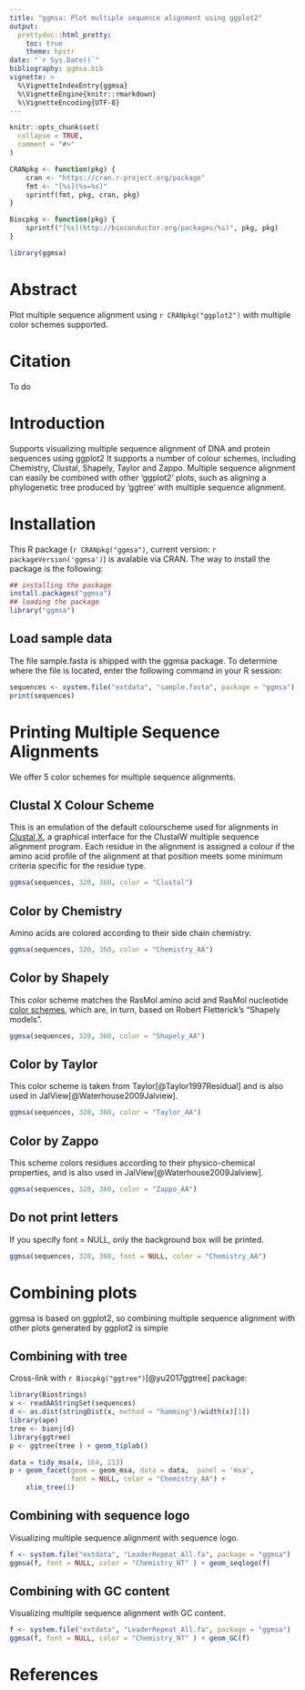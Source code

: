 ```yaml
---
title: "ggmsa: Plot multiple sequence alignment using ggplot2"
output: 
  prettydoc::html_pretty:
    toc: true
    theme: hpstr
date: "`r Sys.Date()`"
bibliography: ggmsa.bib
vignette: >
  %\VignetteIndexEntry{ggmsa}
  %\VignetteEngine{knitr::rmarkdown}
  %\VignetteEncoding{UTF-8}
---
```


```r
knitr::opts_chunk$set(
  collapse = TRUE,
  comment = "#>"
)

CRANpkg <- function(pkg) {
    cran <- "https://cran.r-project.org/package"
    fmt <- "[%s](%s=%s)"
    sprintf(fmt, pkg, cran, pkg)
}

Biocpkg <- function(pkg) {
    sprintf("[%s](http://bioconductor.org/packages/%s)", pkg, pkg)
}

library(ggmsa)

```


# Abstract

Plot multiple sequence alignment using `r CRANpkg("ggplot2")` with multiple color schemes supported.

# Citation

To do

# Introduction

Supports visualizing multiple sequence alignment of DNA and protein sequences using ggplot2 It supports a number of colour schemes, including Chemistry, Clustal, Shapely, Taylor and Zappo. Multiple sequence alignment can easily be combined with other 'ggplot2' plots, such as aligning a phylogenetic tree produced by 'ggtree' with multiple sequence alignment.

# Installation

This R package (`r CRANpkg("ggmsa")`, current version: `r packageVersion('ggmsa')`) is avalable via CRAN. The way to install the package is the following:

```r
## installing the package
install.packages("ggmsa")
## loading the package
library("ggmsa")
```

## Load sample data

The file sample.fasta is shipped with the ggmsa package. To determine where the file is located, enter the following command in your R session:

```r
sequences <- system.file("extdata", "sample.fasta", package = "ggmsa")
print(sequences)
```

# Printing Multiple Sequence Alignments

We offer 5 color schemes for multiple sequence alignments.

## Clustal X Colour Scheme

This is an emulation of the default colourscheme used for alignments in [Clustal X](http://www.jalview.org/help/html/colourSchemes/clustal.html), a graphical interface for the ClustalW multiple sequence alignment program. Each residue in the alignment is assigned a colour if the amino acid profile of the alignment at that position meets some minimum criteria specific for the residue type.

```r
ggmsa(sequences, 320, 360, color = "Clustal")
```

## Color by Chemistry

Amino acids are colored according to their side chain chemistry:

```r
ggmsa(sequences, 320, 360, color = "Chemistry_AA")
```

## Color by Shapely

This color scheme matches the RasMol amino acid and RasMol nucleotide [color schemes](http://openrasmol.org/doc/rasmol.html#shapelycolours), which are, in turn, based on Robert Fletterick’s "Shapely models".

```r
ggmsa(sequences, 320, 360, color = "Shapely_AA")
```

## Color by Taylor

This color scheme is taken from Taylor[@Taylor1997Residual] and is also used in JalView[@Waterhouse2009Jalview].

```r
ggmsa(sequences, 320, 360, color = "Taylor_AA")
```

## Color by Zappo

This scheme colors residues according to their physico-chemical properties, and is also used in JalView[@Waterhouse2009Jalview].

```r
ggmsa(sequences, 320, 360, color = "Zappo_AA")
```

## Do not print letters

If you specify font = NULL, only the background box will be printed.
```r
ggmsa(sequences, 320, 360, font = NULL, color = "Chemistry_AA")
```

# Combining plots

ggmsa is based on ggplot2, so combining multiple sequence alignment with other plots generated by ggplot2 is simple

## Combining with tree

Cross-link with `r Biocpkg("ggtree")`[@yu2017ggtree] package:

```r
library(Biostrings)
x <- readAAStringSet(sequences)
d <- as.dist(stringDist(x, method = "hamming")/width(x)[1])
library(ape)
tree <- bionj(d)
library(ggtree)
p <- ggtree(tree ) + geom_tiplab()

data = tidy_msa(x, 164, 213)
p + geom_facet(geom = geom_msa, data = data,  panel = 'msa',
               font = NULL, color = "Chemistry_AA") +
    xlim_tree(1)
```

## Combining with sequence logo

Visualizing multiple sequence alignment with sequence logo.

```r
f <- system.file("extdata", "LeaderRepeat_All.fa", package = "ggmsa")
ggmsa(f, font = NULL, color = "Chemistry_NT" ) + geom_seqlogo(f)
```

## Combining with GC content

Visualizing multiple sequence alignment with GC content.

```r
f <- system.file("extdata", "LeaderRepeat_All.fa", package = "ggmsa")
ggmsa(f, font = NULL, color = "Chemistry_NT" ) + geom_GC(f)
```

# References
